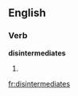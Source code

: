 
==English==

===Verb===
'''disintermediates'''

# {{third-person singular of|[[disintermediate]]}}

[[fr:disintermediates]]